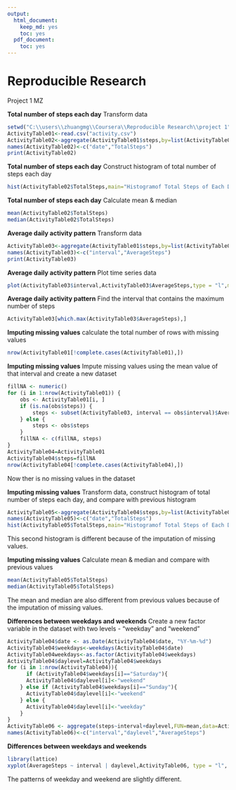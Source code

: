 ```yaml
---
output:
  html_document:
    keep_md: yes
    toc: yes
  pdf_document:
    toc: yes
---
```

Reproducible Research
=====================
Project 1
MZ

**Total number of steps each day**
Transform data 
```r
setwd("C:\\users\\zhuangmg\\Coursera\\Reproducible Research\\project 1")
ActivityTable01<-read.csv("activity.csv")
ActivityTable02<-aggregate(ActivityTable01$steps,by=list(ActivityTable01$date),FUN=sum,na.rm=TRUE)
names(ActivityTable02)<-c("date","TotalSteps")
print(ActivityTable02)
```

**Total number of steps each day**
Construct histogram of total number of steps each day
```r
hist(ActivityTable02$TotalSteps,main="Histogramof Total Steps of Each Day",xlab="Total Steps")
```

**Total number of steps each day**
Calculate mean & median
```r
mean(ActivityTable02$TotalSteps)
median(ActivityTable02$TotalSteps)
```

**Average daily activity pattern**
Transform data
```r
ActivityTable03<-aggregate(ActivityTable01$steps,by=list(ActivityTable01$interval),FUN=mean,na.rm=TRUE)
names(ActivityTable03)<-c("interval","AverageSteps")
print(ActivityTable03)
```

**Average daily activity pattern**
Plot time series data 
```r
plot(ActivityTable03$interval,ActivityTable03$AverageSteps,type = "l",main="Daily Activity Pattern",xlab="Time Interval (5 min)", ylab="Average Steps")
```

**Average daily activity pattern**
Find the interval that contains the maximum number of steps
```r
ActivityTable03[which.max(ActivityTable03$AverageSteps),]
```

**Imputing missing values**
calculate the total number of rows with missing values
```r
nrow(ActivityTable01[!complete.cases(ActivityTable01),])
```

**Imputing missing values**
Impute missing values using the mean value of that interval and create a new dataset
```r
fillNA <- numeric()
for (i in 1:nrow(ActivityTable01)) {
    obs <- ActivityTable01[i, ]
    if (is.na(obs$steps)) {
        steps <- subset(ActivityTable03, interval == obs$interval)$AverageSteps
    } else {
        steps <- obs$steps
    }
    fillNA <- c(fillNA, steps)
}
ActivityTable04=ActivityTable01
ActivityTable04$steps=fillNA
nrow(ActivityTable04[!complete.cases(ActivityTable04),])
```
Now ther is no missing values in the dataset

**Imputing missing values**
Transform data, construct histogram of total number of steps each day, and compare with previous histogram
```r
ActivityTable05<-aggregate(ActivityTable04$steps,by=list(ActivityTable04$date),FUN=sum,na.rm=TRUE)
names(ActivityTable05)<-c("date","TotalSteps")
hist(ActivityTable05$TotalSteps,main="Histogramof Total Steps of Each Day",xlab="Total Steps")
```

This second histogram is different because of the imputation of missing values.

**Imputing missing values**
Calculate mean & median and compare with previous values
```r
mean(ActivityTable05$TotalSteps)
median(ActivityTable05$TotalSteps)
```
The mean and median are also different from previous values because of the imputation of missing values.

**Differences between weekdays and weekends**
Create a new factor variable in the dataset with two levels - "weekday" and "weekend" 
```r
ActivityTable04$date <- as.Date(ActivityTable04$date, "%Y-%m-%d")
ActivityTable04$weekdays<-weekdays(ActivityTable04$date)
ActivityTable04weekdays<-as.factor(ActivityTable04$weekdays)
ActivityTable04$daylevel=ActivityTable04$weekdays
for (i in 1:nrow(ActivityTable04)){
      if (ActivityTable04$weekdays[i]=="Saturday"){
      ActivityTable04$daylevel[i]<-"weekend"
    } else if (ActivityTable04$weekdays[i]=="Sunday"){
      ActivityTable04$daylevel[i]<-"weekend"
    } else {
      ActivityTable04$daylevel[i]<-"weekday"
    }
}
ActivityTable06 <- aggregate(steps~interval+daylevel,FUN=mean,data=ActivityTable04)
names(ActivityTable06)<-c("interval","daylevel","AverageSteps")
```

**Differences between weekdays and weekends**
```r
library(lattice)
xyplot(AverageSteps ~ interval | daylevel,ActivityTable06, type = "l", layout = c(1, 2), main="Daily Activity Pattern:weekend vs. weekday",xlab="Time Interval (5 min)", ylab="Average Steps")
```

The patterns of weekday and weekend are slightly different.